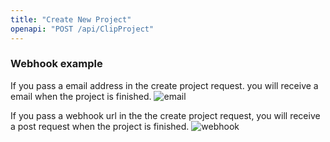 ```yaml
---
title: "Create New Project"
openapi: "POST /api/ClipProject"
---
```


### Webhook example

If you pass a email address in the create project request. you will receive a email when the project is finished.
![email](/images/email.png)

If you pass a webhook url in the the create project request, you will receive a post request when the project is finished.
![webhook](/images/webhook.png)

